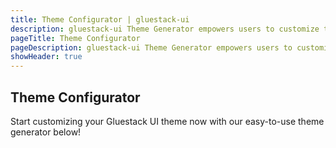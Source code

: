 ```yaml
---
title: Theme Configurator | gluestack-ui
description: gluestack-ui Theme Generator empowers users to customize their Gluestack theme according to their preferences. With this tool, users can modify their project's theme and colors.
pageTitle: Theme Configurator
pageDescription: gluestack-ui Theme Generator empowers users to customize their Gluestack theme according to their preferences. With this tool, users can modify their project's theme and colors.
showHeader: true
---
```




<Meta title="ui/Home/Theme Configuration/Theme/Theme Configurator" />

## Theme Configurator

Start customizing your Gluestack UI theme now with our easy-to-use theme generator below!

<ThemeConfigurator />
